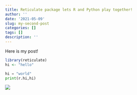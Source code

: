 ```yaml
---
title: Reticulate package lets R and Python play together!
author: ''
date: '2021-05-09'
slug: my-second-post
categories: []
tags: []
description: ''
---
```


Here is my post!



```r
library(reticulate)
hi <- "hello"
```

```python
hi = "world"
print(r.hi,hi)
```


![](/post/2021-05-10-my-second-post_files/Screen Shot 2020-10-15 at 3.59.49 PM.png)